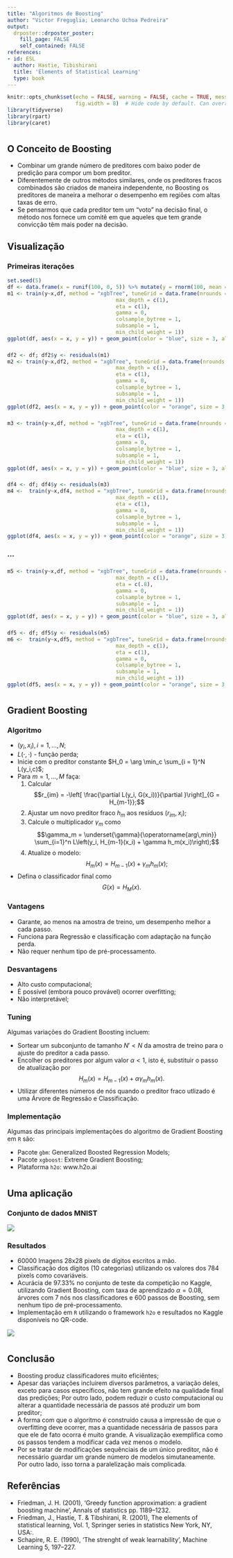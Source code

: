 ```yaml
---
title: "Algoritmos de Boosting"
author: "Victor Freguglia; Leonarcho Uchoa Pedreira"
output:
  drposter::drposter_poster:
    fill_page: FALSE
    self_contained: FALSE
references:
- id: ESL
  author: Hastie, Tibishirani
  title: 'Elements of Statistical Learning'
  type: book
---
```


```r
knitr::opts_chunk$set(echo = FALSE, warning = FALSE, cache = TRUE, message = FALSE,
                      fig.width = 8)  # Hide code by default. Can override chunk-by-chunk
library(tidyverse)
library(rpart)
library(caret)
```


# {.col-2}

## O Conceito de Boosting

* Combinar um grande número de preditores com baixo poder de predição para compor um bom preditor.
* Diferentemente de outros métodos similares, onde os preditores fracos combinados são criados de maneira independente, no Boosting os preditores de maneira a melhorar o desempenho em regiões com altas taxas de erro. 
* Se pensarmos que cada preditor tem um "voto" na decisão final, o método nos fornece um comitê em que aqueles que tem grande convicção têm mais poder na decisão.

## Visualização

### Primeiras iterações
```r
set.seed(5)
df <- data.frame(x = runif(100, 0, 5)) %>% mutate(y = rnorm(100, mean = 1.8*x))
m1 <- train(y~x,df, method = "xgbTree", tuneGrid = data.frame(nrounds = c(1),
                                   max_depth = c(1),
                                   eta = c(1),
                                   gamma = 0,
                                   colsample_bytree = 1,
                                   subsample = 1,
                                   min_child_weight = 1))
ggplot(df, aes(x = x, y = y)) + geom_point(color = "blue", size = 3, alpha = 0.5) + geom_line(aes(x = x, y = predict(m1)), color = "red") + theme_bw() + ggtitle("H1") + theme(plot.title = element_text(size=22, hjust = 0.5))
```

###
```r
df2 <- df; df2$y <- residuals(m1)
m2 <- train(y~x,df2, method = "xgbTree", tuneGrid = data.frame(nrounds = c(1),
                                   max_depth = c(1),
                                   eta = c(1),
                                   gamma = 0,
                                   colsample_bytree = 1,
                                   subsample = 1,
                                   min_child_weight = 1))
ggplot(df2, aes(x = x, y = y)) + geom_point(color = "orange", size = 3, alpha = 0.5) + geom_line(aes(x = x, y = predict(m2)), color = "red") + theme_bw() + ggtitle("Resíduos H1 e h2") + theme(plot.title = element_text(size=22, hjust = 0.5))
``` 

###
```r
m3 <- train(y~x,df, method = "xgbTree", tuneGrid = data.frame(nrounds = c(2),
                                   max_depth = c(1),
                                   eta = c(1),
                                   gamma = 0,
                                   colsample_bytree = 1,
                                   subsample = 1,
                                   min_child_weight = 1))
ggplot(df, aes(x = x, y = y)) + geom_point(color = "blue", size = 3, alpha = 0.5) + geom_line(aes(x = x, y = predict(m3)), color = "red") + theme_bw() + ggtitle("H2") + theme(plot.title = element_text(size=22, hjust = 0.5))
```

###
```r
df4 <- df; df4$y <- residuals(m3)
m4 <-  train(y~x,df4, method = "xgbTree", tuneGrid = data.frame(nrounds = c(1),
                                   max_depth = c(1),
                                   eta = c(1),
                                   gamma = 0,
                                   colsample_bytree = 1,
                                   subsample = 1,
                                   min_child_weight = 1))
ggplot(df4, aes(x = x, y = y)) + geom_point(color = "orange", size = 3, alpha = 0.5) + geom_line(aes(x = x, y = predict(m4)), color = "red") + theme_bw() + ggtitle("Resíduos H2 e h3") + theme(plot.title = element_text(size=22, hjust = 0.5))
```

### ... {.fullwidth}

###
```r
m5 <- train(y~x,df, method = "xgbTree", tuneGrid = data.frame(nrounds = c(20),
                                   max_depth = c(1),
                                   eta = c(.8),
                                   gamma = 0,
                                   colsample_bytree = 1,
                                   subsample = 1,
                                   min_child_weight = 1))
ggplot(df, aes(x = x, y = y)) + geom_point(color = "blue", size = 3, alpha = 0.5) + geom_line(aes(x = x, y = predict(m5)), color = "red") + theme_bw() + ggtitle("H20") + theme(plot.title = element_text(size=22, hjust = 0.5))
```

###
```r
df5 <- df; df5$y <- residuals(m5)
m6 <-  train(y~x,df5, method = "xgbTree", tuneGrid = data.frame(nrounds = c(1),
                                   max_depth = c(1),
                                   eta = c(1),
                                   gamma = 0,
                                   colsample_bytree = 1,
                                   subsample = 1,
                                   min_child_weight = 1))
ggplot(df5, aes(x = x, y = y)) + geom_point(color = "orange", size = 3, alpha = 0.5) + geom_line(aes(x = x, y = predict(m6)), color = "red") + theme_bw() + ggtitle("Resíduos H20 e h21") + theme(plot.title = element_text(size=22, hjust = 0.5))
```

# {.col-2}

## Gradient Boosting

### Algoritmo
* $(y_i, x_i), i = 1,\dots, N$;
* $L(\cdot, \cdot)$ - função perda;
* Inicie com o preditor constante $H_0 = \arg \min_c \sum_{i = 1}^N L(y_i,c)$;
* Para $m = 1, \dots, M$ faça:
  1. Calcular
    $$r_{im} = -\left[ \frac{\partial L(y_i, G(x_i))}{\partial }\right]_{G = H_{m-1}};$$
  2. Ajustar um novo preditor fraco $h_m$ aos resíduos $(r_{im},x_i);$
  3. Calcule o multiplicador $\gamma_{m}$ como 
  $$\gamma_m = \underset{\gamma}{\operatorname{arg\,min}} \sum_{i=1}^n L\left(y_i, H_{m-1}(x_i) + \gamma h_m(x_i)\right);$$
  4. Atualize o modelo:
$$\displaystyle H_{m}(x)=H_{m-1}(x)+\gamma_m h_m(x);$$
* Defina o classificador final como 
  $$G(x) = H_M(x).$$

### Vantagens
* Garante, ao menos na amostra de treino, um desempenho melhor a cada passo.
* Funciona para Regressão e classificação com adaptação na função perda.
* Não requer nenhum tipo de pré-processamento.

### Desvantagens
* Alto custo computacional;
* É possível (embora pouco provável) ocorrer overfitting;
* Não interpretável;

### Tuning {.fullwidth}
Algumas variações do Gradient Boosting incluem:

 * Sortear um subconjunto de tamanho $N' < N$ da amostra de treino para o ajuste do preditor a cada passo.
 * Encolher os preditores por algum valor $\alpha < 1$, isto é, substituir o passo de atualização por 
 $$\displaystyle H_{m}(x)=H_{m-1}(x)+\alpha \gamma_m h_m(x).$$
 * Utilizar diferentes números de nós quando o preditor fraco utlizado é uma Árvore de Regressão e Classificação.
 
### Implementação {.fullwidth}
Algumas das principais implementações do algoritmo de Gradient Boosting em `R` são:

* Pacote `gbm`: Generalized Boosted Regression Models;
* Pacote `xgboost`: Extreme Gradient Boosting;
* Plataforma `h2o`: www.h2o.ai 


# {.col-2}

## Uma aplicação

### Conjunto de dados MNIST

![](mnist.jpg)


### Resultados


* 60000 Imagens 28x28 pixels de dígitos escritos a mão.
* Classificação dos dígitos (10 categorias) utilizando os valores dos 784 pixels como covariáveis.
* Acurácia de 97.33% no conjunto de teste da competição no Kaggle, utilizando Gradient Boosting, com taxa de aprendizado $\alpha = 0.08$, árvores com 7 nós nos classificadores e 600 passos de Boosting, sem nenhum tipo de pré-processamento.
* Implementação em `R` utilizando o framework `h2o` e resultados no Kaggle disponíveis no QR-code.

<img src="frame.png" class="qrcode"/>

# {.col-2}

## Conclusão

* Boosting produz classificadores muito eficiêntes;
* Apesar das variações incluirem diversos parâmetros, a variação deles, exceto para casos específicos, não tem grande efeito na qualidade final das predições; Por outro lado, podem reduzir o custo computacional ou alterar a quantidade necessária de passos até produzir um bom preditor;
* A forma com que o algoritmo é construído causa a impressão de que o overfitting deve ocorrer, mas a quantidade necessária de passos para que ele de fato ocorra é muito grande. A visualização exemplifica como os passos tendem a modificar cada vez menos o modelo.
* Por se tratar de modificações sequênciais de um único preditor, não é necessário guardar um grande número de modelos simutaneamente. Por outro lado, isso torna a paralelização mais complicada.

## Referências

* Friedman, J. H. (2001), ‘Greedy function approximation: a gradient boosting machine’,
Annals of statistics pp. 1189–1232.
* Friedman, J., Hastie, T. & Tibshirani, R. (2001), The elements of statistical learning, Vol. 1,
Springer series in statistics New York, NY, USA:.
* Schapire, R. E. (1990), ‘The strenght of weak learnability’, Machine Learning 5, 197–227.
